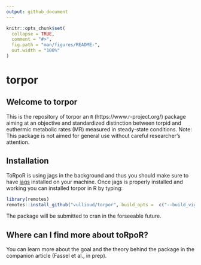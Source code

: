 ```yaml
---
output: github_document
---
```


<!-- README.md is generated from README.Rmd. Please edit that file -->

```r
knitr::opts_chunk$set(
  collapse = TRUE,
  comment = "#>",
  fig.path = "man/figures/README-",
  out.width = "100%"
)
```
# torpor

<!-- badges: start -->
<!-- badges: end -->

## Welcome to torpor

This is the repository of torpor an `R` (https://www.r-project.org/) package aiming at  an objective and standardized distinction between torpid and euthermic metabolic rates (MR) measured in steady-state conditions.
Note: This package is not aimed for general use without careful researcher’s attention.

## Installation

ToRpoR is using jags in the background and thus you should make sure to have [jags](http://mcmc-jags.sourceforge.net) installed 
on your machine. Once jags is properly installed and working you can installed torpor in R by typing:  

```r
library(remotes)
remotes::install_github("vullioud/torpor", build_opts =  c("--build_vignettes"),force=TRUE)
```

The package will be submitted to cran in the forseeable future. 

## Where can I find more about toRpoR?
You can learn more about the goal and the theory behind the package in the companion article (Fassel et al., in prep). 
